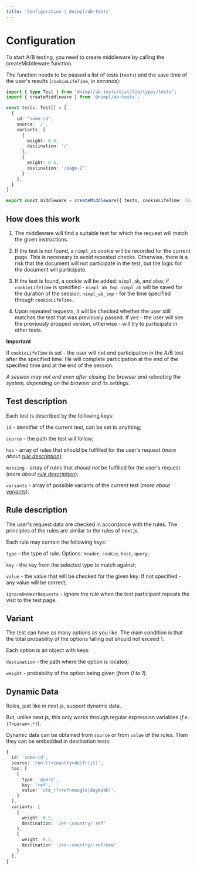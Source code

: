 ```yaml
---
title: 'Configuration | @nimpl/ab-tests'
---
```


# Configuration

To start A/B testing, you need to create middleware by calling the createMiddleware function.

The function needs to be passed a list of tests (`tests`) and the save time of the user's results (`cookieLifeTime`, *in seconds*):

```ts filename="middleware.ts"
import { type Test } from '@nimpl/ab-tests/dist/lib/types/tests';
import { createMiddleware } from '@nimpl/ab-tests';

const tests: Test[] = [
  {
    id: 'some-id',
    source: '/',
    variants: [
      {
        weight: 0.5,
        destination: '/'
      },
      {
        weight: 0.5,
        destination: '/page-2'
      }
    ],
  }
]

export const middleware = createMiddleware({ tests, cookieLifeTime: 72400 });
```

## How does this work

1. The middleware will find a suitable test for which the request will match the given instructions.

1. If the test is not found, a `nimpl_ab` cookie will be recorded for the current page. This is necessary to avoid repeated checks.
Otherwise, there is a risk that the document will not participate in the test, but the logic for the document will participate.

1. If the test is found, a cookie will be added: `nimpl_ab`, and also, if `cookieLifeTime` is specified - `nimpl_ab_tmp`.
`nimpl_ab` will be saved for the duration of the session, `nimpl_ab_tmp` - for the time specified through `cookieLifeTime`.

1. Upon repeated requests, it will be checked whether the user still matches the test that was previously passed.
If yes - the user will see the previously dropped version, otherwise - will try to participate in other tests.

**Important**

If `cookieLifeTime` is set - the user will not end participation in the A/B test after the specified time.
He will complete participation at the end of the specified time and at the end of the session.

*A session may not end even after closing the browser and rebooting the system, depending on the browser and its settings.*

## Test description

Each test is described by the following keys:

`id` - identifier of the current test, can be set to anything;

`source` - the path the test will follow;

`has` - array of rules that should be fulfilled for the user's request (*more about [rule description](#rule-description)*);

`missing` - array of rules that *should not* be fulfilled for the user's request (*more about [rule description](#rule-description)*);

`variants` - array of possible variants of the current test (*more about [variants](#variant)*).

## Rule description

The user's request data are checked in accordance with the rules. The principles of the rules are similar to the rules of next.js.

Each rule may contain the following keys:

`type` - the type of rule. Options: `header`, `cookie`, `host`, `query`;

`key` - the key from the selected type to match against;

`value` - the value that will be checked for the given key. If not specified - any value will be correct;

`ignoreOnNextRequests` - ignore the rule when the test participant repeats the visit to the test page.

## Variant

The test can have as many options as you like. The main condition is that the total probability of the options falling out should not exceed 1.
   
Each option is an object with keys:

`destination` - the path where the option is located;

`weight` - probability of the option being given (*from 0 to 1*).

## Dynamic Data
   
Rules, just like in next.js, support dynamic data.
   
But, unlike next.js, this only works through regular expression variables (*f.e.* `(?<param>.*)`).

Dynamic data can be obtained from `source` or from `value` of the rules. Then they can be embedded in destination tests:

```ts
{
  id: 'some-id',
  source: '/en-(?<country>de|fr|it)',
  has: [
    {
      type: 'query',
      key: 'ref',
      value: 'utm_(?<ref>moogle|daybook)',
    }
  ],
  variants: [
    {
      weight: 0.5,
      destination: '/en-:country/:ref'
    },
    {
      weight: 0.5,
      destination: '/en-:country/:ref/new'
    }
  ],
}
```
